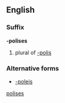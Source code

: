 ==English==

===Suffix===
'''-polises'''

# plural of [[-polis]]

===Alternative forms===
* [[-poleis]]

[[Category:English suffixes|polises]]